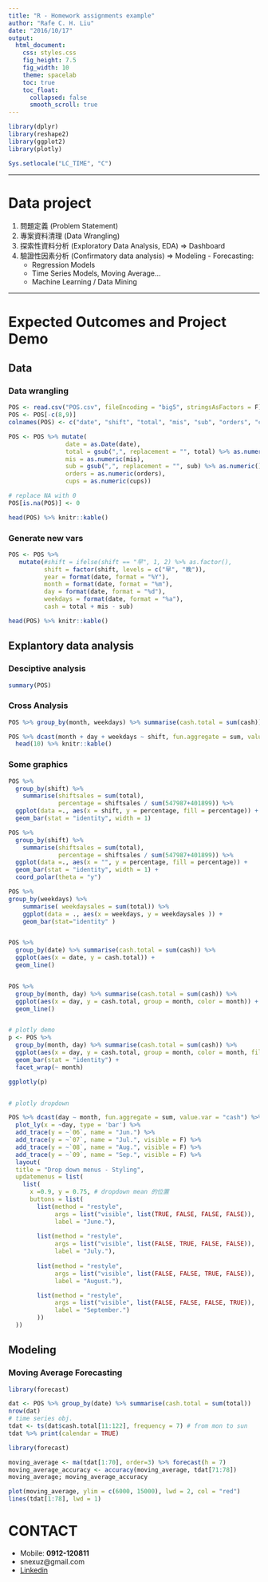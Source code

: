 ---
title: "R - Homework assignments example"
author: "Rafe C. H. Liu"
date: "2016/10/17"
output:
  html_document:
    css: styles.css
    fig_height: 7.5
    fig_width: 10
    theme: spacelab
    toc: true
    toc_float: 
      collapsed: false
      smooth_scroll: true
---

```{r setup, include=FALSE, cache=FALSE}
library(dplyr)
library(reshape2)
library(ggplot2)
library(plotly)

Sys.setlocale("LC_TIME", "C")
```


<hr>

# Data project
  1. 問題定義 (Problem Statement)
  2. 專案資料清理 (Data Wrangling)
  3. 探索性資料分析 (Exploratory Data Analysis, EDA) => Dashboard
  4. 驗證性因素分析 (Confirmatory data analysis) => Modeling
    - Forecasting: 
      - Regression Models
      - Time Series Models, Moving Average...
      - Machine Learning / Data Mining
  
<hr>
  
# Expected Outcomes and Project Demo

## Data
### Data wrangling

```{r comment="", warning=F}
POS <- read.csv("POS.csv", fileEncoding = "big5", stringsAsFactors = F)
POS <- POS[-c(8,9)]
colnames(POS) <- c("date", "shift", "total", "mis", "sub", "orders", "cups")

POS <- POS %>% mutate( 
                date = as.Date(date),
                total = gsub(",", replacement = "", total) %>% as.numeric(), # replace "," with ""
                mis = as.numeric(mis),
                sub = gsub(",", replacement = "", sub) %>% as.numeric(),
                orders = as.numeric(orders),
                cups = as.numeric(cups)) 

# replace NA with 0
POS[is.na(POS)] <- 0

head(POS) %>% knitr::kable()
```

### Generate new vars
```{r comment="", warning=F}
POS <- POS %>% 
   mutate(#shift = ifelse(shift == "早", 1, 2) %>% as.factor(),
          shift = factor(shift, levels = c("早", "晚")),
          year = format(date, format = "%Y"),
          month = format(date, format = "%m"),
          day = format(date, format = "%d"),
          weekdays = format(date, format = "%a"),
          cash = total + mis - sub) 

head(POS) %>% knitr::kable()
```

## Explantory data analysis

### Desciptive analysis
```{r comment="", warning=F}
summary(POS)

```

### Cross Analysis
```{r comment="", warning=F}
POS %>% group_by(month, weekdays) %>% summarise(cash.total = sum(cash)) %>% head(10) %>% knitr::kable()

POS %>% dcast(month + day + weekdays ~ shift, fun.aggregate = sum, value.var = "cash", margins = "shift") %>%
  head(10) %>% knitr::kable()

```


### Some graphics
```{r comment="", warning=F}

POS %>%
  group_by(shift) %>%
    summarise(shiftsales = sum(total),
              percentage = shiftsales / sum(547987+401899)) %>%
  ggplot(data =., aes(x = shift, y = percentage, fill = percentage)) + 
  geom_bar(stat = "identity", width = 1) 

POS %>%
  group_by(shift) %>%
    summarise(shiftsales = sum(total),
              percentage = shiftsales / sum(547987+401899)) %>%
  ggplot(data =., aes(x = "", y = percentage, fill = percentage)) + 
  geom_bar(stat = "identity", width = 1) + 
  coord_polar(theta = "y")

POS %>%
group_by(weekdays) %>%
    summarise( weekdaysales = sum(total)) %>%
    ggplot(data = ., aes(x = weekdays, y = weekdaysales )) +
    geom_bar(stat="identity" )


POS %>% 
  group_by(date) %>% summarise(cash.total = sum(cash)) %>%
  ggplot(aes(x = date, y = cash.total)) +
  geom_line()


POS %>% 
  group_by(month, day) %>% summarise(cash.total = sum(cash)) %>%
  ggplot(aes(x = day, y = cash.total, group = month, color = month)) +
  geom_line()


# plotly demo
p <- POS %>% 
  group_by(month, day) %>% summarise(cash.total = sum(cash)) %>%
  ggplot(aes(x = day, y = cash.total, group = month, color = month, fill = month)) +
  geom_bar(stat = "identity") + 
  facet_wrap(~ month) 

ggplotly(p)


# plotly dropdown

POS %>% dcast(day ~ month, fun.aggregate = sum, value.var = "cash") %>%
  plot_ly(x = ~day, type = 'bar') %>%
  add_trace(y = ~`06`, name = "Jun.") %>%
  add_trace(y = ~`07`, name = "Jul.", visible = F) %>%
  add_trace(y = ~`08`, name = "Aug.", visible = F) %>%
  add_trace(y = ~`09`, name = "Sep.", visible = F) %>%
  layout(
  title = "Drop down menus - Styling",
  updatemenus = list(
    list(
      x =0.9, y = 0.75, # dropdown mean 的位置
      buttons = list(
        list(method = "restyle",
             args = list("visible", list(TRUE, FALSE, FALSE, FALSE)),
             label = "June."),
 
        list(method = "restyle",
             args = list("visible", list(FALSE, TRUE, FALSE, FALSE)),
             label = "July."),
    
        list(method = "restyle",
             args = list("visible", list(FALSE, FALSE, TRUE, FALSE)),
             label = "August."),

        list(method = "restyle",
             args = list("visible", list(FALSE, FALSE, FALSE, TRUE)),
             label = "September.")
        ))
  ))

```

## Modeling
### Moving Average Forecasting
```{r comment="", warning=F}
library(forecast)

dat <- POS %>% group_by(date) %>% summarise(cash.total = sum(total)) 
nrow(dat)
# time series obj.
tdat <- ts(dat$cash.total[11:122], frequency = 7) # from mon to sun
tdat %>% print(calendar = TRUE) 

library(forecast)

moving_average <- ma(tdat[1:70], order=3) %>% forecast(h = 7)
moving_average_accuracy <- accuracy(moving_average, tdat[71:78])
moving_average; moving_average_accuracy

plot(moving_average, ylim = c(6000, 15000), lwd = 2, col = "red")
lines(tdat[1:78], lwd = 1)

```

# CONTACT

- Mobile: **0912-120811**
- snexuz@gmail.com
- [Linkedin](http://tw.linkedin.com/in/rafechliu)

